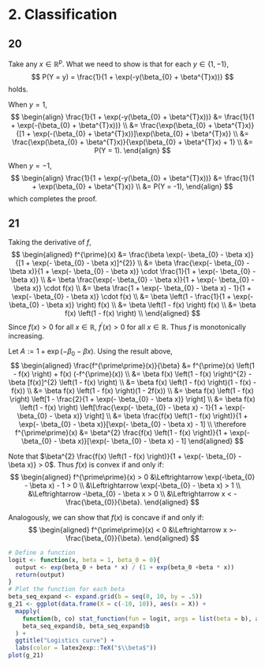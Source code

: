 # 2. Classification

## 20

Take any $x \in \mathbb{R}^{p}$. What we need to show is that for each $y \in \{1, -1\}$,
$$
P(Y = y) = \frac{1}{1 + \exp(-y(\beta_{0} + \beta^{T}x))}
$$
holds.

When $y=1$,
$$
\begin{align}
\frac{1}{1 + \exp(-y(\beta_{0} + \beta^{T}x))} 
&= \frac{1}{1 + \exp(-(\beta_{0} + \beta^{T}x))} \\
&= \frac{\exp(\beta_{0} + \beta^{T}x)}{[1 + \exp(-(\beta_{0} + \beta^{T}x))]\exp(\beta_{0} + \beta^{T}x)} \\
&= \frac{\exp(\beta_{0} + \beta^{T}x)}{\exp(\beta_{0} + \beta^{T}x) + 1} \\
&= P(Y = 1).
\end{align}
$$

When $y=-1$,
$$
\begin{align}
\frac{1}{1 + \exp(-y(\beta_{0} + \beta^{T}x))} 
&= \frac{1}{1 + \exp(\beta_{0} + \beta^{T}x)} \\
&= P(Y = -1),
\end{align}
$$
which completes the proof.

## 21

Taking the derivative of $f$,
$$
\begin{aligned}
f^{\prime}(x) &= \frac{\beta \exp(- \beta_{0} - \beta x)}{[1 + \exp(- \beta_{0} - \beta x)]^{2}} \\
&= \beta \frac{\exp(- \beta_{0} - \beta x)}{1 + \exp(- \beta_{0} - \beta x)}  \cdot \frac{1}{1 + \exp(- \beta_{0} - \beta x)} \\
&= \beta \frac{\exp(- \beta_{0} - \beta x)}{1 + \exp(- \beta_{0} - \beta x)}  \cdot f(x) \\
&= \beta \frac{1 + \exp(- \beta_{0} - \beta x) - 1}{1 + \exp(- \beta_{0} - \beta x)}  \cdot f(x) \\
&= \beta \left(1 - \frac{1}{1 + \exp(- \beta_{0} - \beta x)} \right) f(x) \\
&= \beta \left(1 - f(x) \right)  f(x) \\
&= \beta f(x) \left(1 - f(x) \right) \\
\end{aligned}
$$
Since $f(x) > 0$ for all $x \in \mathbb{R}$, $f^{\prime}(x) > 0$ for all $x \in \mathbb{R}$. Thus $f$ is monotonically increasing.

Let $A := 1 + \exp(- \beta_{0} - \beta x)$. Using the result above,
$$
\begin{aligned}
\frac{f^{\prime\prime}(x)}{\beta} &= f^{\prime}(x) \left(1 - f(x) \right) + f(x) (-f^{\prime}(x)) \\
&= \beta f(x) \left(1 - f(x) \right)^{2} - \beta [f(x)]^{2} \left(1 - f(x) \right) \\
&= \beta f(x) \left(1 - f(x) \right)(1 - f(x) - f(x)) \\
&= \beta f(x) \left(1 - f(x) \right)(1 - 2f(x)) \\
&= \beta f(x) \left(1 - f(x) \right) \left[1 - \frac{2}{1 + \exp(- \beta_{0} - \beta x)} \right] \\
&= \beta f(x) \left(1 - f(x) \right) \left[\frac{\exp(- \beta_{0} - \beta x) - 1}{1 + \exp(- \beta_{0} - \beta x)} \right] \\
&= \beta \frac{f(x) \left(1 - f(x) \right)}{1 + \exp(- \beta_{0} - \beta x)}[\exp(- \beta_{0} - \beta x) - 1] \\
\therefore f^{\prime\prime}(x) &= \beta^{2} \frac{f(x) \left(1 - f(x) \right)}{1 + \exp(- \beta_{0} - \beta x)}[\exp(- \beta_{0} - \beta x) - 1] 
\end{aligned}
$$

Note that $\beta^{2} \frac{f(x) \left(1 - f(x) \right)}{1 + \exp(- \beta_{0} - \beta x)} > 0$. Thus $f(x)$ is convex if and only if:
$$
\begin{aligned}
f^{\prime\prime}(x) > 0 &\Leftrightarrow \exp(-\beta_{0} - \beta x) - 1 > 0 \\
&\Leftrightarrow \exp(-\beta_{0} - \beta x) > 1 \\
&\Leftrightarrow -\beta_{0} - \beta x > 0 \\
&\Leftrightarrow x < - \frac{\beta_{0}}{\beta}.
\end{aligned}
$$

Analogously, we can show that $f(x)$ is concave if and only if:
$$
\begin{aligned}
f^{\prime\prime}(x) < 0 &\Leftrightarrow x >- \frac{\beta_{0}}{\beta}.
\end{aligned}
$$

```r
# Define a function
logit <- function(x, beta = 1, beta_0 = 0){
  output <- exp(beta_0 + beta * x) / (1 + exp(beta_0 +beta * x))
  return(output)
}
# Plot the function for each beta
beta_seq_expand <- expand.grid(b = seq(0, 10, by = .5))
g_21 <- ggplot(data.frame(X = c(-10, 10)), aes(x = X)) +
  mapply(
    function(b, co) stat_function(fun = logit, args = list(beta = b), aes_q(color = co)),
    beta_seq_expand$b, beta_seq_expand$b
  ) +
  ggtitle("Logistics curve") +
  labs(color = latex2exp::TeX("$\\beta$"))
plot(g_21)
```


